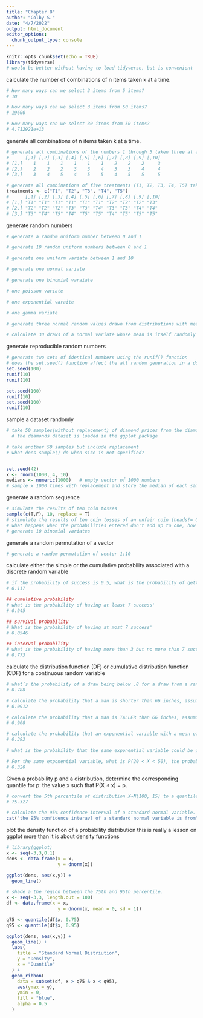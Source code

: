 ```yaml
---
title: "Chapter 8"
author: "Colby S."
date: "4/7/2022"
output: html_document
editor_options: 
  chunk_output_type: console
---
```


```r
knitr::opts_chunk$set(echo = TRUE)
library(tidyverse)
# would be better without having to load tidyverse, but is convenient
```

calculate the number of combinations of n items taken k at a time.
```r
# How many ways can we select 3 items from 5 items?
# 10

# How many ways can we select 3 items from 50 items?
# 19600

# How many ways can we select 30 items from 50 items?
# 4.712921e+13
```

generate all combinations of n items taken k at a time.
```r
# generate all combinations of the numbers 1 through 5 taken three at a time
#      [,1] [,2] [,3] [,4] [,5] [,6] [,7] [,8] [,9] [,10]
# [1,]    1    1    1    1    1    1    2    2    2     3
# [2,]    2    2    2    3    3    4    3    3    4     4
# [3,]    3    4    5    4    5    5    4    5    5     5

# generate all combinations of five treatments (T1, T2, T3, T4, T5) taken three at a time
treatments <- c("T1", "T2", "T3", "T4", "T5")
#      [,1] [,2] [,3] [,4] [,5] [,6] [,7] [,8] [,9] [,10]
# [1,] "T1" "T1" "T1" "T1" "T1" "T1" "T2" "T2" "T2" "T3" 
# [2,] "T2" "T2" "T2" "T3" "T3" "T4" "T3" "T3" "T4" "T4" 
# [3,] "T3" "T4" "T5" "T4" "T5" "T5" "T4" "T5" "T5" "T5" 
```

generate random numbers
```r
# generate a random uniform number between 0 and 1

# generate 10 random uniform numbers between 0 and 1

# generate one uniform variate between 1 and 10

# generate one normal variate 

# generate one binomial varaiate

# one poisson variate

# one exponential varaite

# one gamma variate

# generate three normal random values drawn from distributions with means of –10, 0, and +10 with sd of 1

# calculate 30 draws of a normal variate whose mean is itself randomly distributed and with hyperparameters of μ = 0 and σ = 0.2

```

generate reproducible random numbers
```r
# generate two sets of identical numbers using the runif() function
# does the set.seed() function affect the all random generation in a document?
set.seed(100)
runif(10)
runif(10)

set.seed(100)
runif(10)
set.seed(100)
runif(10)
```

sample a dataset randomly
```r
# take 50 samples(without replacement) of diamond prices from the diamonds dataset
  # the diamonds dataset is loaded in the ggplot package

# take another 50 samples but include replacement
# what does sample() do when size is not specified?


set.seed(42)
x <- rnorm(1000, 4, 10)
medians <- numeric(1000)   # empty vector of 1000 numbers
# sample x 1000 times with replacement and store the median of each sample in the vaiable medians. Use a for loop to do this

```

generate a random sequence
```r
# simulate the results of ten coin tosses
sample(c(T,F), 10, replace = T)
# stimulate the results of ten coin tosses of an unfair coin (heads!= 0.5, tails != 0.5)
# what happens when the probabilities entered don't add up to one, how would r convert prob = c(10,20) for the coin flip example?
# generate 10 binomial variates

```

generate a random permutation of a vector
```r
# generate a random permutation of vector 1:10

```

calculate either the simple or the cumulative probability associated with a discrete random variable
```r
# if the probability of success is 0.5, what is the probability of getting exactly seven success' in ten trials
# 0.117

## cumulative probability
# what is the probability of having at least 7 success'
# 0.945

## survival probability
# What is the probability of having at most 7 success'
# 0.0546

## interval probability
# what is the probability of having more than 3 but no more than 7 success'
# 0.773

```

calculate the distribution function (DF) or cumulative distribution function (CDF) for a continuous random variable
```r
# what’s the probability of a draw being below .8 for a draw from a random standard normal distribution?
# 0.788

# calculate the probability that a man is shorter than 66 inches, assuming that men’s heights are normally distributed with a mean of 70 inches and a standard deviation of 3 inches
# 0.0912

# calculate the probability that a man is TALLER than 66 inches, assuming that men’s heights are normally distributed with a mean of 70 inches and a standard deviation of 3 inches
# 0.908

# calculate the probability that an exponential variable with a mean of 40 could be less than 20
# 0.393

# what is the probability that the same exponential variable could be greater than 50

# For the same exponential variable, what is P(20 < X < 50), the probability that it could fall between 20 and 50
# 0.320

```

Given a probability p and a distribution, determine the corresponding quantile for p: the value x such that P(X ≤ x) = p.
```r
# convert the 5th percentile of distribution X~N(100, 15) to a quantile
# 75.327

# calculate the 95% confidence interval of a standard normal variable.
cat("the 95% confidence interavl of a standard normal variable is from", , "to", )
```

plot the density function of a probability distribution
this is really a lesson on ggplot more than it is about density functions
```r
# library(ggplot)
x <- seq(-3,3,0.1)
dens <- data.frame(x = x,
                   y = dnorm(x))

ggplot(dens, aes(x,y)) +
  geom_line()

# shade a the region between the 75th and 95th percentile. 
x <- seq(-3,3, length.out = 100)
df <- data.frame(x = x,
                   y = dnorm(x, mean = 0, sd = 1))

q75 <- quantile(df$x, 0.75)
q95 <- quantile(df$x, 0.95)

ggplot(dens, aes(x,y)) +
  geom_line() +
  labs(
    title = "Standard Normal Distriution",
    y = "Density",
    x = "Quantile"
  ) +
  geom_ribbon(
    data = subset(df, x > q75 & x < q95),
    aes(ymax = y),
    ymin = 0,
    fill = "blue",
    alpha = 0.5
  )
  
```

